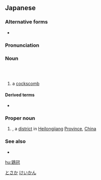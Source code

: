 {{also|雞冠}}
==Japanese==
{{wikipedia|lang=ja|鶏冠 (曖昧さ回避)}}
{{ja-kanjitab|yomi=irr|sort=さか||さか}}
{{ja-kanjitab|けい|かん|yomi=o}}
{{ja-kanjitab|yomi=irr|sort=とさか|とり|k1=と|さか}}

===Alternative forms===
* {{ja-r|冠|さか}}

===Pronunciation===
{{ja-pron|とさか|y=i|acc=h|acc2=3}}
{{ja-pron|けいかん|y=ko|acc=h}}

===Noun===
{{ja-noun|とさか}}<br>{{ja-altread|hira=けいかん|hhira=けいくわん}}<br>{{ja-altread|hira=さか}}

# a [[cockscomb]] {{gloss|the fleshy [[crest]] of a [[rooster]]}}

[[Category:ja:Chickens|とさか]]

====Derived terms====
* {{ja-r|鶏%冠%石|けい%かん%せき}}

===Proper noun===
{{wikipedia|lang=ja|鶏冠区}}
{{ja-pos|proper|けいかん}}

# {{w|Jiguan District|Jiguan}}, a [[district]] in [[Heilongjiang]] [[province|Province]], [[China]]

[[Category:ja:China|けいかん]]

===See also===
* {{ja-l|鶏冠山}}

[[hu:鶏冠]]